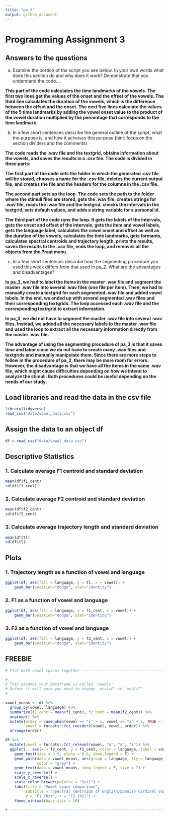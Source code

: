 ```yaml
---
title: "pa_3"
output: github_document
---
```


# Programming Assignment 3

## Answers to the questions

a. Examine the portion of the script you see below. In your own words what does this section do and why does it work? Demonstrate that you understand the code….

**This part of the code calculates the time landmarks of the vowels. The first two lines get the values of the onset and the offset of the vowels. The third line calculates the duration of the vowels, which is the difference between the offset and the onset. The next five lines calculate the values of the 5 time landmarks by adding the vowel onset value to the product of the vowel duration multiplied by the percentage that corresponds to the time landmark.**

b. In a few short sentences describe the general outline of the script, what the purpose is, and how it acheives this purpose (hint: focus on the section dividers and the comments)

**The code reads the .wav file and the textgrid, obtains information about the vowels, and saves the results in a .csv file. The code is divided in three parts:**


**The first part of the code sets the folder in which the generated .csv file will be stored, chooses a name for the .csv file, deletes the current output file, and creates the file and the headers for the columns in the .csv file.**


**The second part sets up the loop. The code sets the path to the folder where the stimuli files are stored, gets the .wav file, creates strings for .wav file, reads the .wav file and the textgrid,  checks the intervals in the textgrid, sets default values, and adds a string variable for a personal id.**


**The third part of the code runs the loop. It gets the labels of the intervals, gets the onset and offset of the intervals, gets the item and vowel labels, gets the language label, calculates the vowel onset and offset as well as the duration of the vowels,  calculates the time landmarks, gets formants, calculates spectral centroids and trajectory length, prints the results, saves the results to the .csv file, ends the loop, and removes all the objects from the Praat menu.**

c. In a few short sentences describe how the segmenting procedure you used this week differs from that used in pa_2. What are the advantages and disadvantages?

**In pa_2, we had to label the items in the master .wav file and segment the master .wav file into several .wav files (one file per item). Then, we had to manually create a textgrid for each segmented .wav file and added vowel labels. In the end, we ended up with several segmented .wav files and their corresponding textgrids. The loop accessed each .wav file and the corresponding textrgrid to extract information.**


**In pa_3, we did not have to segment the master .wav file into several .wav files. Instead, we added all the necessary labels to the master .wav file and used the loop to extract all the necessary information directly from the master .wav file.**


**The advantage of using the segmenting procedure of pa_3 is that it saves time and labor since we do not have to create many .wav files and textgrids and manually manipulate them. Since there are more steps to follow in the procedure of pa_2, there may be more room for errors. However, the disadvantage is that we have all the items in the same .wav file, which might cause difficulties depending on how we intend to analyze the stimuli. Both procedures could be useful depending on the needs of our study.**

## Load libraries and read the data in the csv file

```r
library(tidyverse)
read_csv("data/vowel_data.csv")
```

## Assign the data to an object df

```r
df = read_csv("data/vowel_data.csv")
```

## Descriptive Statistics

### 1. Calculate average F1 centroid and standard deviation

```r
mean(df$f1_cent)
sd(df$f1_cent)
```

### 2. Calculate average F2 centroid and standard deviation

```r
mean(df$f2_cent)
sd(df$f2_cent)
```

### 3. Calculate average trajectory length and standard deviation

```r
mean(df$tl)
sd(df$tl)
```


## Plots

### 1. Trajectory length as a function of vowel and language

```r
ggplot(df, aes(fill = language, y = tl, x = vowel)) + 
    geom_bar(position="dodge", stat="identity")
```

### 2. F1 as a function of vowel and language

```r
ggplot(df, aes(fill = language, y = f1_cent, x = vowel)) + 
    geom_bar(position="dodge", stat="identity")
```


### 3. F2 as a function of vowel and language

```r
ggplot(df, aes(fill = language, y = f2_cent, x = vowel)) + 
    geom_bar(position="dodge", stat="identity")
```

## FREEBIE

```r
# Plot both vowel spaces together ---------------------------------------------

#
# This assumes your dataframe is called 'vowels'
# Before it will work you need to change 'eval=F' to 'eval=T'
#

vowel_means <- df %>% 
  group_by(vowel, language) %>% 
  summarize(f1_cent = mean(f1_cent), f2_cent = mean(f2_cent)) %>% 
  ungroup() %>% 
  mutate(order = case_when(vowel == "i" ~ 1, vowel == "a" ~ 2, TRUE ~ 3), 
         vowel = forcats::fct_reorder2(vowel, vowel, order)) %>% 
  arrange(order)

df %>% 
  mutate(vowel = forcats::fct_relevel(vowel, "u", "a", "i")) %>% 
  ggplot(., aes(x = f2_cent, y = f1_cent, color = language, label = vowel)) + 
    geom_text(size = 3.5, alpha = 0.6, show.legend = F) + 
    geom_path(data = vowel_means, aes(group = language, lty = language), 
              color = "grey") + 
    geom_text(data = vowel_means, show.legend = F, size = 7) + 
    scale_y_reverse() + 
    scale_x_reverse() + 
    scale_color_brewer(palette = "Set1") + 
    labs(title = "Vowel space comparison", 
         subtitle = "Spectral centroids of English/Spanish cardinal vowels", 
         y = "F1 (hz)", x = "F2 (hz)") + 
    theme_minimal(base_size = 16)

# -----------------------------------------------------------------------------
```
